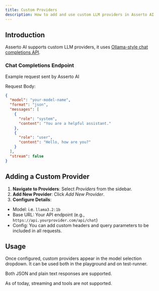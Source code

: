 ```yaml
---
title: Custom Providers
description: How to add and use custom LLM providers in Asserto AI
---
```



## Introduction

Asserto AI supports custom LLM providers, it uses  [Ollama-style chat completions API](https://github.com/ollama/ollama/blob/main/docs/api.md#generate-a-chat-completion). 


### Chat Completions Endpoint

Example request sent by Asserto AI

Request Body:

```json
{
  "model": "your-model-name",
  "format": "json",
  "messages": [
    {
      "role": "system",
      "content": "You are a helpful assistant."
    },
    {
      "role": "user",
      "content": "Hello, how are you?"
    }
  ],
  "stream": false
}
```

## Adding a Custom Provider

1. **Navigate to Providers**: Select *Providers* from the sidebar.
2. **Add New Provider**: Click *Add New Provider*.
3. **Configure Details**:
  - Model: i.e. `llama3.2:1b`
  - Base URL: Your API endpoint (e.g., `https://api.yourprovider.com/api/chat`)
  - Config: You can add custom headers and query parameters to be included in all requests.

## Usage

Once configured, custom providers appear in the model selection dropdown. It can be used both in the playground and on test-runner.


<Check>Both JSON and plain text responses are supported.</Check>

<Warning>As of today, streaming and tools are not supported.</Warning>
